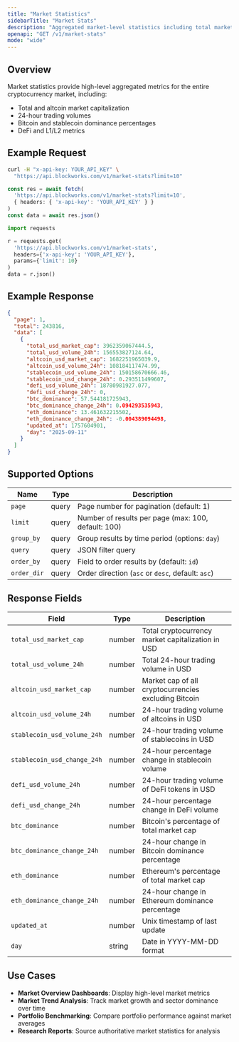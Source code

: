 ```yaml
---
title: "Market Statistics"
sidebarTitle: "Market Stats"
description: "Aggregated market-level statistics including total market cap, volume, and dominance metrics."
openapi: "GET /v1/market-stats"
mode: "wide"
---
```


## Overview

Market statistics provide high-level aggregated metrics for the entire cryptocurrency market, including:
- Total and altcoin market capitalization
- 24-hour trading volumes
- Bitcoin and stablecoin dominance percentages
- DeFi and L1/L2 metrics

## Example Request

<CodeGroup>

```bash cURL
curl -H "x-api-key: YOUR_API_KEY" \
  "https://api.blockworks.com/v1/market-stats?limit=10"
```

```typescript TypeScript
const res = await fetch(
  'https://api.blockworks.com/v1/market-stats?limit=10',
  { headers: { 'x-api-key': 'YOUR_API_KEY' } }
)
const data = await res.json()
```

```python Python
import requests

r = requests.get(
  'https://api.blockworks.com/v1/market-stats',
  headers={'x-api-key': 'YOUR_API_KEY'},
  params={'limit': 10}
)
data = r.json()
```

</CodeGroup>

## Example Response

```json
{
  "page": 1,
  "total": 243816,
  "data": [
    {
      "total_usd_market_cap": 3962359067444.5,
      "total_usd_volume_24h": 156553827124.64,
      "altcoin_usd_market_cap": 1682251965039.9,
      "altcoin_usd_volume_24h": 108184117474.99,
      "stablecoin_usd_volume_24h": 150158670666.46,
      "stablecoin_usd_change_24h": 0.293511499607,
      "defi_usd_volume_24h": 18780981927.077,
      "defi_usd_change_24h": 0,
      "btc_dominance": 57.544181725943,
      "btc_dominance_change_24h": 0.094293535943,
      "eth_dominance": 13.461632215502,
      "eth_dominance_change_24h": -0.004389094498,
      "updated_at": 1757604901,
      "day": "2025-09-11"
    }
  ]
}
```

## Supported Options

| Name | Type | Description |
|-------|------|-------------|
| `page` | query | Page number for pagination (default: 1) |
| `limit` | query | Number of results per page (max: 100, default: 100) |
| `group_by` | query | Group results by time period (options: `day`) |
| `query` | query | JSON filter query |
| `order_by` | query | Field to order results by (default: `id`) |
| `order_dir` | query | Order direction (`asc` or `desc`, default: `asc`) |

## Response Fields

| Field | Type | Description |
|-------|------|-------------|
| `total_usd_market_cap` | number | Total cryptocurrency market capitalization in USD |
| `total_usd_volume_24h` | number | Total 24-hour trading volume in USD |
| `altcoin_usd_market_cap` | number | Market cap of all cryptocurrencies excluding Bitcoin |
| `altcoin_usd_volume_24h` | number | 24-hour trading volume of altcoins in USD |
| `stablecoin_usd_volume_24h` | number | 24-hour trading volume of stablecoins in USD |
| `stablecoin_usd_change_24h` | number | 24-hour percentage change in stablecoin volume |
| `defi_usd_volume_24h` | number | 24-hour trading volume of DeFi tokens in USD |
| `defi_usd_change_24h` | number | 24-hour percentage change in DeFi volume |
| `btc_dominance` | number | Bitcoin's percentage of total market cap |
| `btc_dominance_change_24h` | number | 24-hour change in Bitcoin dominance percentage |
| `eth_dominance` | number | Ethereum's percentage of total market cap |
| `eth_dominance_change_24h` | number | 24-hour change in Ethereum dominance percentage |
| `updated_at` | number | Unix timestamp of last update |
| `day` | string | Date in YYYY-MM-DD format |

## Use Cases

- **Market Overview Dashboards**: Display high-level market metrics
- **Market Trend Analysis**: Track market growth and sector dominance over time
- **Portfolio Benchmarking**: Compare portfolio performance against market averages
- **Research Reports**: Source authoritative market statistics for analysis